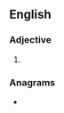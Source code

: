 ==English==

===Adjective===
{{head|en|adjective comparative form}}

# {{en-comparative of|randy}}

===Anagrams===
* {{anagrams|en|darrein|drainer}}